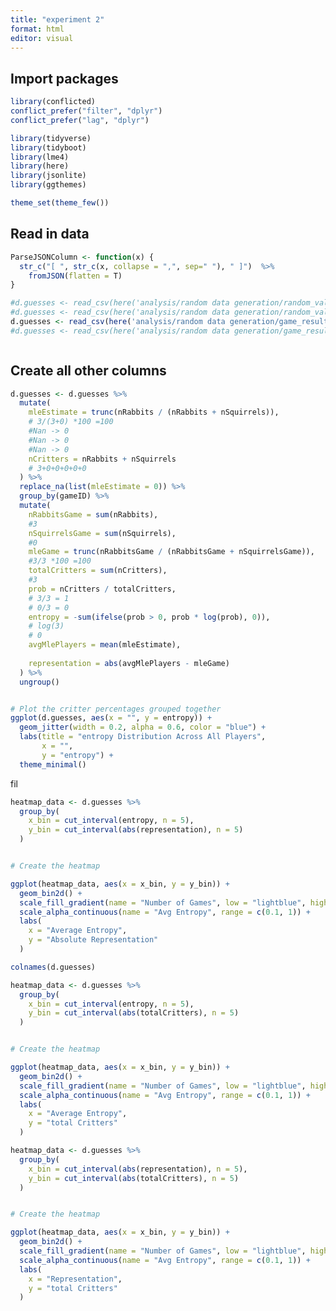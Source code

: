```yaml
---
title: "experiment 2"
format: html
editor: visual
---
```


## Import packages

```r
library(conflicted)  
conflict_prefer("filter", "dplyr")
conflict_prefer("lag", "dplyr")

library(tidyverse)
library(tidyboot)
library(lme4)
library(here)
library(jsonlite)
library(ggthemes)

theme_set(theme_few())
```

## Read in data

```r
ParseJSONColumn <- function(x) {
  str_c("[ ", str_c(x, collapse = ",", sep=" "), " ]")  %>% 
    fromJSON(flatten = T) 
}

#d.guesses <- read_csv(here('analysis/random data generation/random_values.csv'))
#d.guesses <- read_csv(here('analysis/random data generation/random_values10k.csv'))
d.guesses <- read_csv(here('analysis/random data generation/game_results.csv'))
#d.guesses <- read_csv(here('analysis/random data generation/game_results10k.csv'))



```

## Create all other columns

```r
d.guesses <- d.guesses %>%
  mutate(
    mleEstimate = trunc(nRabbits / (nRabbits + nSquirrels)),
    # 3/(3+0) *100 =100
    #Nan -> 0
    #Nan -> 0
    #Nan -> 0
    nCritters = nRabbits + nSquirrels
    # 3+0+0+0+0+0
  ) %>%
  replace_na(list(mleEstimate = 0)) %>%
  group_by(gameID) %>%
  mutate(
    nRabbitsGame = sum(nRabbits),
    #3
    nSquirrelsGame = sum(nSquirrels),
    #0
    mleGame = trunc(nRabbitsGame / (nRabbitsGame + nSquirrelsGame)),
    #3/3 *100 =100
    totalCritters = sum(nCritters),
    #3
    prob = nCritters / totalCritters,
    # 3/3 = 1
    # 0/3 = 0
    entropy = -sum(ifelse(prob > 0, prob * log(prob), 0)),
    # log(3)
    # 0
    avgMlePlayers = mean(mleEstimate),
  
    representation = abs(avgMlePlayers - mleGame)
  ) %>%
  ungroup()



```

```r

# Plot the critter percentages grouped together
ggplot(d.guesses, aes(x = "", y = entropy)) +
  geom_jitter(width = 0.2, alpha = 0.6, color = "blue") +
  labs(title = "entropy Distribution Across All Players",
       x = "",
       y = "entropy") +
  theme_minimal()

```

fil

```r
heatmap_data <- d.guesses %>%
  group_by(
    x_bin = cut_interval(entropy, n = 5),
    y_bin = cut_interval(abs(representation), n = 5)
  )


# Create the heatmap

ggplot(heatmap_data, aes(x = x_bin, y = y_bin)) +
  geom_bin2d() +
  scale_fill_gradient(name = "Number of Games", low = "lightblue", high = "darkblue") +
  scale_alpha_continuous(name = "Avg Entropy", range = c(0.1, 1)) +
  labs(
    x = "Average Entropy",
    y = "Absolute Representation"
  ) 

```

```r

colnames(d.guesses)

heatmap_data <- d.guesses %>%
  group_by(
    x_bin = cut_interval(entropy, n = 5),
    y_bin = cut_interval(abs(totalCritters), n = 5)
  )


# Create the heatmap

ggplot(heatmap_data, aes(x = x_bin, y = y_bin)) +
  geom_bin2d() +
  scale_fill_gradient(name = "Number of Games", low = "lightblue", high = "darkblue") +
  scale_alpha_continuous(name = "Avg Entropy", range = c(0.1, 1)) +
  labs(
    x = "Average Entropy",
    y = "total Critters"
  ) 

```

```r
heatmap_data <- d.guesses %>%
  group_by(
    x_bin = cut_interval(abs(representation), n = 5),
    y_bin = cut_interval(abs(totalCritters), n = 5)
  )


# Create the heatmap

ggplot(heatmap_data, aes(x = x_bin, y = y_bin)) +
  geom_bin2d() +
  scale_fill_gradient(name = "Number of Games", low = "lightblue", high = "darkblue") +
  scale_alpha_continuous(name = "Avg Entropy", range = c(0.1, 1)) +
  labs(
    x = "Representation",
    y = "total Critters"
  ) 

```

